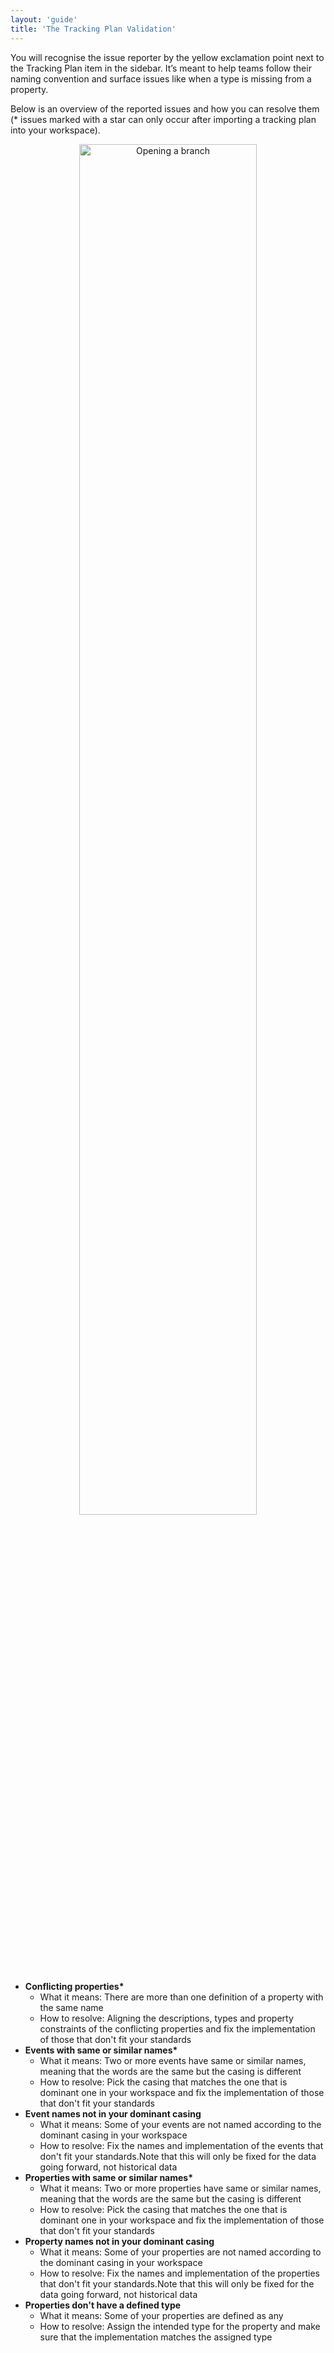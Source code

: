 ```yaml
---
layout: 'guide'
title: 'The Tracking Plan Validation'
---
```



You will recognise the issue reporter by the yellow exclamation point next to the Tracking Plan item in the sidebar. It’s meant to help teams follow their naming convention and surface issues like when a type is missing from a property.

Below is an overview of the reported issues and how you can resolve them (\* issues marked with a star can only occur after importing a tracking plan into your workspace).

<center>
  <img
    src={require('../../../images/workspace/tracking-plan/issue-reporter.png')}
    alt="Opening a branch"
    width="75%"
  />
</center>

- **Conflicting properties\***
  - What it means: There are more than one definition of a property with the same name
  - How to resolve: Aligning the descriptions, types and property constraints of the conflicting properties and fix the implementation of those that don't fit your standards
- **Events with same or similar names\***
  - What it means: Two or more events have same or similar names, meaning that the words are the same but the casing is different
  - How to resolve: Pick the casing that matches the one that is dominant one in your workspace and fix the implementation of those that don't fit your standards
- **Event names not in your dominant casing**
  - What it means: Some of your events are not named according to the dominant casing in your workspace
  - How to resolve: Fix the names and implementation of the events that don't fit your standards.Note that this will only be fixed for the data going forward, not historical data
- **Properties with same or similar names\***
  - What it means: Two or more properties have same or similar names, meaning that the words are the same but the casing is different
  - How to resolve: Pick the casing that matches the one that is dominant one in your workspace and fix the implementation of those that don't fit your standards
- **Property names not in your dominant casing**
  - What it means: Some of your properties are not named according to the dominant casing in your workspace
  - How to resolve: Fix the names and implementation of the properties that don't fit your standards.Note that this will only be fixed for the data going forward, not historical data
- **Properties don't have a defined type**
  - What it means: Some of your properties are defined as any
  - How to resolve: Assign the intended type for the property and make sure that the implementation matches the assigned type
